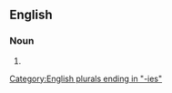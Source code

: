 ==English==

===Noun===
{{head|en|noun form}}

# {{plural of|quackery|lang=en}}

[[Category:English plurals ending in "-ies"]]